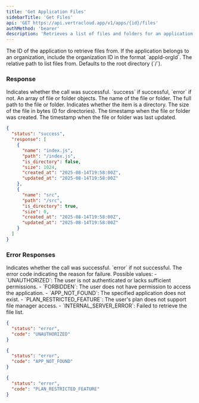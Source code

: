 ```yaml
---
title: 'Get Application Files'
sidebarTitle: 'Get Files'
api: 'GET https://api.vertracloud.app/v1/apps/{id}/files'
authMethod: 'bearer'
description: 'Retrieves a list of files and folders for an application by its ID.'
---
```


<ParamField path="id" type="string" required>
  The ID of the application to retrieve files from. If the application belongs to an organization, include the organization ID in the format `appId-orgId`.
</ParamField>

<ParamField query="path" type="string">
  The relative path to list files from. Defaults to the root directory (`/`).
</ParamField>

### Response

<ResponseField name="status" type="string">
  Indicates whether the call was successful. `success` if successful, `error` if not.
</ResponseField>

<ResponseField name="response" type="array">
  An array of file or folder objects.

  <Expandable title="Toggle object">

  <ResponseField name="name" type="string">
    The name of the file or folder.
  </ResponseField>

  <ResponseField name="path" type="string">
    The full path to the file or folder.
  </ResponseField>

  <ResponseField name="is_directory" type="boolean">
    Indicates whether the item is a directory.
  </ResponseField>

  <ResponseField name="size" type="number">
    The size of the file in bytes (0 for directories).
  </ResponseField>

  <ResponseField name="created_at" type="string" format="date-time">
    The timestamp when the file or folder was created.
  </ResponseField>

  <ResponseField name="updated_at" type="string" format="date-time">
    The timestamp when the file or folder was last updated.
  </ResponseField>

  </Expandable>
</ResponseField>

<ResponseExample>

```json Response
{
  "status": "success",
  "response": [
    {
      "name": "index.js",
      "path": "/index.js",
      "is_directory": false,
      "size": 1024,
      "created_at": "2025-08-14T19:58:00Z",
      "updated_at": "2025-08-14T19:58:00Z"
    },
    {
      "name": "src",
      "path": "/src",
      "is_directory": true,
      "size": 0,
      "created_at": "2025-08-14T19:58:00Z",
      "updated_at": "2025-08-14T19:58:00Z"
    }
  ]
}
```

</ResponseExample>

### Error Responses

<ResponseField name="status" type="string">
  Indicates whether the call was successful. `error` if not successful.
</ResponseField>

<ResponseField name="code" type="string">
  The error code indicating the reason for failure. Possible values:
  - `UNAUTHORIZED`: The user is not authenticated or lacks sufficient permissions.
  - `FORBIDDEN`: The user does not have permission to access the application.
  - `APP_NOT_FOUND`: The specified application does not exist.
  - `PLAN_RESTRICTED_FEATURE`: The user's plan does not support file manager access.
  - `INTERNAL_SERVER_ERROR`: Failed to retrieve the file list.
</ResponseField>

<ResponseExample>

```json Error Response (403)
{
  "status": "error",
  "code": "UNAUTHORIZED"
}
```

```json Error Response (404)
{
  "status": "error",
  "code": "APP_NOT_FOUND"
}
```

```json Error Response (403)
{
  "status": "error",
  "code": "PLAN_RESTRICTED_FEATURE"
}
```

</ResponseExample>